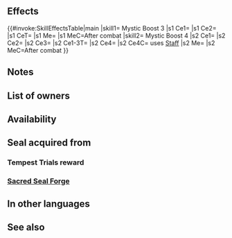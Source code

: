 {{Passive
|name=Mystic Boost
|type=B
|exclusive=0
|1name=Mystic Boost 1
|1tagid=SID_生命の護符1
|1promotionRarity=4
|1promotionTier=1
|1effect=Disables foe's skills that "calculate damage using the lower of foe's Def or Res" and "calculate damage from staff like other weapons." Restores 2 HP after combat.
|1required=-
|1cost=60
|2name=Mystic Boost 2
|2tagid=SID_生命の護符2
|2promotionRarity=5
|2promotionTier=1
|2effect=Disables foe's skills that "calculate damage using the lower of foe's Def or Res" and "calculate damage from staff like other weapons." Restores 4 HP after combat.
|2cost=120
|3name=Mystic Boost 3
|3tagid=SID_生命の護符3
|3effect=Disables foe's skills that "calculate damage using the lower of foe's Def or Res" and "calculate damage from staff like other weapons." Restores 6 HP after combat.
|3next=-
|4name=Mystic Boost 4
|4tagid=SID_生命の護符4
|4cost=300
|4effect=Inflicts Atk-5 on foe during combat. Disables foe's skills that "calculate damage using the lower of foe's Def or Res" and "calculate damage from staff like other weapons." If foe uses staff, neutralizes effects that prevent unit's counterattacks during combat. Restores 10 HP to unit after combat.
|3cost=240
|canUseMove={{MoveList|All}}
|canUseWeapon={{WeaponList|All}}
|properties=random_owner
}}
==Effects==
{{#invoke:SkillEffectsTable|main
|skill1={{Si|Mystic Boost 3}} Mystic Boost 3
|s1 Ce1={{Eft|Disable Lower Def/Res}}
|s1 Ce2={{Eft|Disable Wrathful Staff}}
|s1 CeT={{Tgt|Foe}}
|s1 Me={{Eft|Heal|6}}
|s1 MeC=After combat
|skill2={{Si|Mystic Boost 4}} Mystic Boost 4
|s2 Ce1={{Eft|Temporary debuffs|Atk|5}}
|s2 Ce2={{Eft|Disable Lower Def/Res}}
|s2 Ce3={{Eft|Disable Wrathful Staff}}
|s2 Ce1-3T={{Tgt|Foe}}
|s2 Ce4={{Eft|Neutralize Prevent Counter}}
|s2 Ce4C={{Tgt|Foe}} uses {{Cwti|Staff|group=1}} [[Staff]]
|s2 Me={{Eft|Heal|10}}
|s2 MeC=After combat
}}
==Notes==
{{After combat healing}}
{{LowerDefRes}}
{{Counterattack prevention neutralization|name=Mystic Boost 4}}
{{Temporary debuffs|name=Mystic Boost 4}}
==List of owners==
{{Skill Hero List}}
==Availability==
{{PassiveFocusList}}
{{PassiveDistributionList}}
{{PassiveCombatManualList}}
==Seal acquired from==
===Tempest Trials reward===
{{Tempest Trials seal reward}}
===[[Sacred Seal Forge]]===
{{SealCosts
|seals=Mystic Boost 1;Mystic Boost 2;Mystic Boost 3
|badgeColor=Verdant
|costs1=20;100;40
|costs2=60;200;50
|costs3=400;1000;100
}}
==In other languages==
{{OtherLanguages
|japanese=生命の護符
|german=Mystikschub
|spanishEU=Cleptovitalidad
|spanishLA=Cleptovitalidad
|french=Boost mystique
|italian=Impulso spirito
|chineseTW=生命護符
|portuguese=Misticovital
}}
==See also==
{{See also skills|cond=(Description LIKE '%disables%"calculate damage using%' OR Description LIKE '%disables%"calculate damage from staff%') AND Exclusive='1'}}
{{Seals Navbox}}
{{Passives Navbox|B}}